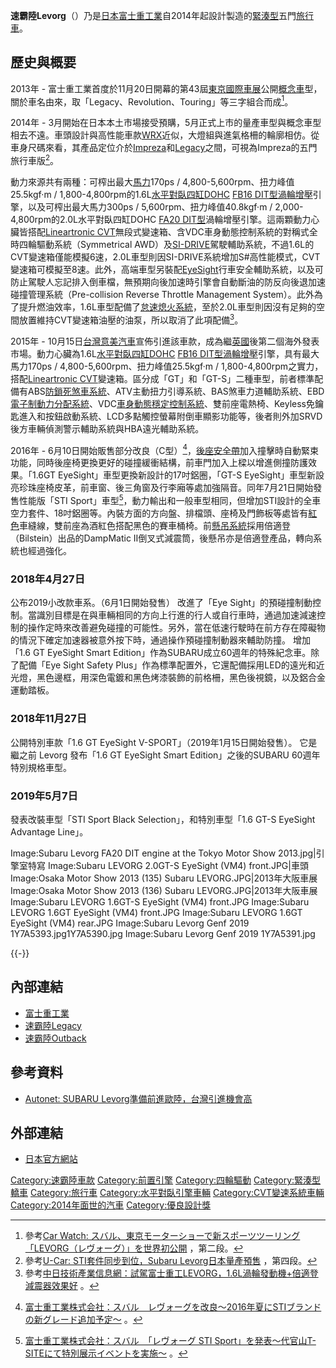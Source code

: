 {{noteTA
|T=zh-cn:斯巴鲁Levorg; zh-tw:速霸陸Levorg; zh-hk:富士Levorg
|1=zh-cn:斯巴鲁; zh-tw:速霸陸; zh-hk:富士
|2=zh-cn:水平对置发动机; zh-tw:水平對臥引擎; zh-hk:水平對向引擎
|3=zh-hans:发动机; zh-hant:引擎;
|4=zh-cn:水平对置四缸; zh-tw:水平對臥四缸; zh-hk:水平對向四缸
}}

'''速霸陸Levorg'''（{{lang-ja|スバル・レヴォーグ}}）乃是[[日本|日本]][[富士重工業|富士重工業]]自2014年起設計製造的[[緊湊型轎車|緊湊型]]五門[[旅行車|旅行車]]。

== 歷史與概要 ==
{{Infobox Automobile
|name          = 速霸陸Levorg（第一代）
|aka           = 
|image         = [[File:2018_Subaru_Levorg_(MY18)_2.0_GT-S_AWD_station_wagon_(2018-10-22)_01.jpg|220px]]<br>[[File:2018_Subaru_Levorg_(MY18)_2.0_GT-S_AWD_station_wagon_(2018-10-22)_02.jpg|220px]]
|manufacturer  = [[富士重工業|富士重工業]]
|predecessor   = 
|class         = [[緊湊型轎車|緊湊型轎車]]
|assembly      = 
|body_style    = 五門[[旅行車|旅行車]]
|production    = 2014年迄今
|layout        = [[前置引擎|前置引擎]][[四輪驅動|四輪驅動]]
|transmission  = [[無段自動變速器#Lineartronic_CVT|Lineartronic CVT]]
|engine        = 1.6L[[水平對臥四缸引擎|水平對臥四缸]]DOHC [[速霸陸FB族引擎#FB16_DIT型|FB16 DIT型]][[渦輪增壓器|渦輪增壓]]引擎<br>2.0L水平對臥四缸DOHC [[速霸陸FA族引擎#FA20_DIT型|FA20 DIT型]]渦輪增壓引擎
|wheelbase     = 2,650mm
|length        = 4,690mm
|width         = 1,780mm
|height        = 1,485mm-1,490mm
|weight        = 1,520kg-1,560kg
|ftrack        = 1,530mm
|rtrack        = 1,540mm
|fuel_economy  = 
|fuel_capacity = 60L
|related       = [[速霸陸Legacy|速霸陸Legacy]]
|similar       = 
|designer      =
}}

2013年 - 富士重工業首度於11月20日開幕的第43屆[[東京車展|東京國際車展]]公開[[概念車|概念車]]型，關於車名由來，取「Legacy、Revolution、Touring」等三字組合而成<ref>參考{{ja}}[http://car.watch.impress.co.jp/docs/news/20131120_623987.html Car Watch: スバル、東京モーターショーで新スポーツツーリング「LEVORG（レヴォーグ）」を世界初公開] {{Wayback|url=http://car.watch.impress.co.jp/docs/news/20131120_623987.html |date=20150402100805 }}，第二段。</ref>。

2014年 - 3月開始在日本本土市場接受預購，5月正式上市的量產車型與概念車型相去不遠。車頭設計與高性能車款[[速霸陸WRX|WRX]]近似，大燈組與進氣格柵的輪廓相仿。從車身尺碼來看，其產品定位介於[[速霸陸Impreza|Impreza]]和[[速霸陸Legacy|Legacy]]之間，可視為Impreza的五門旅行車版<ref>參考[http://news.u-car.com.tw/22790.html U-Car: STI套件同步到位，Subaru Levorg日本量產預售] {{Wayback|url=http://news.u-car.com.tw/22790.html |date=20160921235407 }}，第四段。</ref>。

動力來源共有兩種：可榨出最大[[馬力|馬力]]170ps / 4,800-5,600rpm、扭力峰值25.5kgf·m / 1,800-4,800rpm的1.6L[[水平對臥四缸引擎|水平對臥四缸]]DOHC [[速霸陸FB族引擎#FB16_DIT型|FB16 DIT型]][[渦輪增壓器|渦輪增壓]]引擎，以及可榨出最大馬力300ps / 5,600rpm、扭力峰值40.8kgf·m / 2,000-4,800rpm的2.0L水平對臥四缸DOHC [[速霸陸FA族引擎#FA20_DIT型|FA20 DIT型]]渦輪增壓引擎。這兩顆動力心臟皆搭配[[無段自動變速器#Lineartronic_CVT|Lineartronic CVT]]無段式變速箱、含VDC車身動態控制系統的對稱式全時四輪驅動系統（Symmetrical AWD）及[[SI-DRIVE|SI-DRIVE]]駕駛輔助系統，不過1.6L的CVT變速箱僅能模擬6速，2.0L車型則因SI-DRIVE系統增加S#高性能模式，CVT變速箱可模擬至8速。此外，高端車型另裝配[[EyeSight|EyeSight]]行車安全輔助系統，以及可防止駕駛人忘記排入倒車檔，無預期向後加速時引擎會自動斷油的防反向後退加速碰撞管理系統（Pre-collision Reverse Throttle Management System）。此外為了提升燃油效率，1.6L車型配備了[[怠速熄火系統|怠速熄火系統]]，至於2.0L車型則因沒有足夠的空間放置維持CVT變速箱油壓的油泵，所以取消了此項配備<ref>參考[http://finance.people.com.cn/BIG5/n/2014/0725/c348883-25340342.html 中日技術產業信息網：試駕富士重工LEVORG，1.6L渦輪發動機+倍適登減震器效果好] {{Wayback|url=http://finance.people.com.cn/BIG5/n/2014/0725/c348883-25340342.html |date=20160304071736 }}。</ref>。

2015年 - 10月15日[[台灣意美汽車|台灣意美汽車]]宣佈引進該車款，成為繼[[英國|英國]]後第二個海外發表市場。動力心臟為1.6L[[水平對臥四缸引擎|水平對臥四缸]]DOHC [[速霸陸FB族引擎#FB16_DIT型|FB16 DIT型]][[渦輪增壓器|渦輪增壓]]引擎，具有最大馬力170ps / 4,800-5,600rpm、扭力峰值25.5kgf·m / 1,800-4,800rpm之實力，搭配[[無段自動變速器#Lineartronic_CVT|Lineartronic CVT]]變速箱。區分成「GT」和「GT-S」二種車型，前者標準配備有ABS[[防鎖死煞車系統|防鎖死煞車系統]]、ATV主動扭力引導系統、BAS煞車力道輔助系統、EBD[[電子制動力分配系統|電子制動力分配系統]]、VDC[[电子稳定程序|車身動態穩定控制系統]]、雙前座電熱椅、Keyless免鑰匙進入和按鈕啟動系統、LCD多點觸控螢幕附倒車顯影功能等，後者則外加SRVD後方車輛偵測警示輔助系統與HBA遠光輔助系統。

2016年 - 6月10日開始販售部分改良（C型）<ref>{{ja}}[http://www.fhi.co.jp/press/news/2016_04_11_2166/ 富士重工業株式会社：スバル　レヴォーグを改良～2016年夏にSTIブランドの新グレード追加予定～] {{Wayback|url=http://www.fhi.co.jp/press/news/2016_04_11_2166/ |date=20161004162716 }}。</ref>，[[座位安全帶|後座安全帶]]加入撞擊時自動緊束功能，同時後座椅更換更好的碰撞緩衝結構，前車門加入上樑以增進側撞防護效果。「1.6GT EyeSight」車型更換新設計的17吋鋁圈，「GT-S EyeSight」車型新設亮珍珠座椅皮革，前車窗、後三角窗及行李廂等處加強隔音。同年7月21日開始發售性能版「STI Sport」車型<ref>{{ja}}[http://www.fhi.co.jp/press/news/2016_06_27_2525/ 富士重工業株式会社：スバル　「レヴォーグ STI Sport」を発表～代官山T-SITEにて特別展示イベントを実施～] {{Wayback|url=http://www.fhi.co.jp/press/news/2016_06_27_2525/ |date=20161104170923 }}。</ref>，動力輸出和一般車型相同，但增加STI設計的全車空力套件、18吋鋁圈等。內裝方面的方向盤、排檔頭、座椅及門飾板等處皆有[[紅色|紅色]]車縫線，雙前座為酒紅色搭配黑色的賽車桶椅。前[[懸吊系統|懸吊系統]]採用倍適登（Bilstein）出品的DampMatic II倒叉式減震筒，後懸吊亦是倍適登產品，轉向系統也經過強化。

===2018年4月27日===
公布2019小改款車系。（6月1日開始發售）
改進了「Eye Sight」的預碰撞制動控制。當識別目標是在與車輛相同的方向上行進的行人或自行車時，通過加速減速控制的操作定時來改善避免碰撞的可能性。另外，當在低速行駛時在前方存在障礙物的情況下確定加速器被意外按下時，通過操作預碰撞制動器來輔助防撞。
增加「1.6 GT EyeSight Smart Edition」作為SUBARU成立60週年的特殊紀念車。除了配備「Eye Sight Safety Plus」作為標準配置外，它還配備採用LED的遠光和近光燈，黑色邊框，用深色電鍍和黑色烤漆裝飾的前格柵，黑色後視鏡，以及鋁合金運動踏板。

===2018年11月27日===
公開特別車款「1.6 GT EyeSight V-SPORT」（2019年1月15日開始發售）。
它是繼之前 Levorg 發布「1.6 GT EyeSight Smart Edition」之後的SUBARU 60週年特別規格車型。

===2019年5月7日===
發表改裝車型「STI Sport Black Selection」，和特別車型「1.6 GT-S EyeSight Advantage Line」。

<gallery>
Image:Subaru Levorg FA20 DIT engine at the Tokyo Motor Show 2013.jpg|引擎室特寫
Image:Subaru LEVORG 2.0GT-S EyeSight (VM4) front.JPG|車頭
Image:Osaka Motor Show 2013 (135) Subaru LEVORG.JPG|2013年大阪車展
Image:Osaka Motor Show 2013 (136) Subaru LEVORG.JPG|2013年大阪車展
Image:Subaru LEVORG 1.6GT-S EyeSight (VM4) front.JPG
Image:Subaru LEVORG 1.6GT EyeSight (VM4) front.JPG
Image:Subaru LEVORG 1.6GT EyeSight (VM4) rear.JPG
Image:Subaru Levorg Genf 2019 1Y7A5393.jpg1Y7A5390.jpg
Image:Subaru Levorg Genf 2019 1Y7A5391.jpg
</gallery>
{{-}}

== 內部連結 ==
* [[富士重工業|富士重工業]]
* [[速霸陸Legacy|速霸陸Legacy]]
* [[速霸陸Outback|速霸陸Outback]]

== 參考資料 ==
* [http://www.autonet.com.tw/cgi-bin/view.cgi?/news/2014/3/b4030087.ti+a2+a3+a4+a5+b1+/news/2014/3/b4030087+/news/2014/3/7+b3+d6+c1+c2+c3+e1+e2+e3+e5+f1 Autonet: SUBARU Levorg準備前進歐陸，台灣引進機會高] {{Wayback|url=http://www.autonet.com.tw/cgi-bin/view.cgi?%2Fnews%2F2014%2F3%2Fb4030087.ti+a2+a3+a4+a5+b1+%2Fnews%2F2014%2F3%2Fb4030087+%2Fnews%2F2014%2F3%2F7+b3+d6+c1+c2+c3+e1+e2+e3+e5+f1 |date=20160304114234 }}
{{reflist}}

== 外部連結 ==
* {{ja}}[http://www.subaru.jp/levorg/levorg/ 日本官方網站] {{Wayback|url=http://www.subaru.jp/levorg/levorg/ |date=20210507101919 }}

{{Subaru}}

[[Category:速霸陸車款|Category:速霸陸車款]]
[[Category:前置引擎|Category:前置引擎]]
[[Category:四輪驅動|Category:四輪驅動]]
[[Category:緊湊型轎車|Category:緊湊型轎車]]
[[Category:旅行車|Category:旅行車]]
[[Category:水平對臥引擎車輛|Category:水平對臥引擎車輛]]
[[Category:CVT變速系統車輛|Category:CVT變速系統車輛]]
[[Category:2014年面世的汽車|Category:2014年面世的汽車]]
[[Category:優良設計獎|Category:優良設計獎]]
